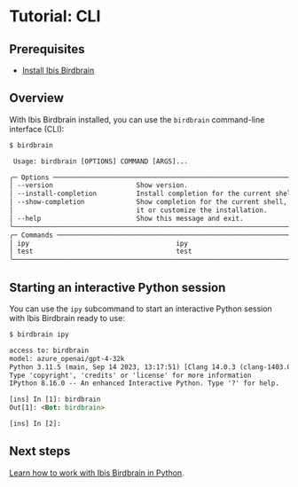 # Tutorial: CLI

## Prerequisites

- [Install Ibis Birdbrain](/install.qmd)

## Overview

With Ibis Birdbrain installed, you can use the `birdbrain` command-line interface (CLI):

```bash
$ birdbrain
```

```html
 Usage: birdbrain [OPTIONS] COMMAND [ARGS]...

╭─ Options ──────────────────────────────────────────────────────────────────────╮
│ --version                     Show version.                                    │
│ --install-completion          Install completion for the current shell.        │
│ --show-completion             Show completion for the current shell, to copy   │
│                               it or customize the installation.                │
│ --help                        Show this message and exit.                      │
╰────────────────────────────────────────────────────────────────────────────────╯
╭─ Commands ─────────────────────────────────────────────────────────────────────╮
│ ipy                                     ipy                                     │
│ test                                    test                                   │
╰────────────────────────────────────────────────────────────────────────────────╯
```

## Starting an interactive Python session

You can use the `ipy` subcommand to start an interactive Python session with Ibis Birdbrain ready to use:

```bash
$ birdbrain ipy
```

```html
access to: birdbrain
model: azure_openai/gpt-4-32k
Python 3.11.5 (main, Sep 14 2023, 13:17:51) [Clang 14.0.3 (clang-1403.0.22.14.1)]
Type 'copyright', 'credits' or 'license' for more information
IPython 8.16.0 -- An enhanced Interactive Python. Type '?' for help.

[ins] In [1]: birdbrain
Out[1]: <Bot: birdbrain>

[ins] In [2]:
```

## Next steps

[Learn how to work with Ibis Birdbrain in Python](/tutorials/python.qmd).
